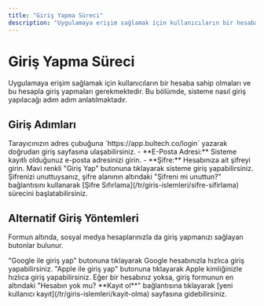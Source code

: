 ```yaml
---
title: "Giriş Yapma Süreci"
description: "Uygulamaya erişim sağlamak için kullanıcıların bir hesaba sahip olmaları ve bu hesapla giriş yapmaları gerekmektedir. Bu bölümde, sisteme nasıl giriş yapılacağı adım adım anlatılmaktadır."
---
```


# Giriş Yapma Süreci

Uygulamaya erişim sağlamak için kullanıcıların bir hesaba sahip olmaları ve bu hesapla giriş yapmaları gerekmektedir. Bu bölümde, sisteme nasıl giriş yapılacağı adım adım anlatılmaktadır.

## Giriş Adımları

<Steps>
  <Step title="Giriş Sayfasına Ulaşın">
    Tarayıcınızın adres çubuğuna `https://app.bultech.co/login` yazarak doğrudan giriş sayfasına ulaşabilirsiniz.
  </Step>
  <Step title="Bilgilerinizi Girin">
    - **E-Posta Adresi:** Sisteme kayıtlı olduğunuz e-posta adresinizi girin.
    - **Şifre:** Hesabınıza ait şifreyi girin.
  </Step>
  <Step title="Giriş Yapın">
    Mavi renkli "Giriş Yap" butonuna tıklayarak sisteme giriş yapabilirsiniz.
  </Step>
</Steps>

<Tip>
  Şifrenizi unuttuysanız, şifre alanının altındaki "Şifreni mi unuttun?" bağlantısını kullanarak [Şifre Sıfırlama](/tr/giris-islemleri/sifre-sifirlama) sürecini başlatabilirsiniz.
</Tip>

## Alternatif Giriş Yöntemleri

Formun altında, sosyal medya hesaplarınızla da giriş yapmanızı sağlayan butonlar bulunur.

<CardGroup cols={2}>
  <Card title="Google ile Giriş Yap" icon="google">
    "Google ile giriş yap" butonuna tıklayarak Google hesabınızla hızlıca giriş yapabilirsiniz.
  </Card>
  <Card title="Apple ile Giriş Yap" icon="apple">
    "Apple ile giriş yap" butonuna tıklayarak Apple kimliğinizle hızlıca giriş yapabilirsiniz.
  </Card>
</CardGroup>

<Note>
  Eğer bir hesabınız yoksa, giriş formunun en altındaki "Hesabın yok mu? **Kayıt ol**" bağlantısına tıklayarak [yeni kullanıcı kayıt](/tr/giris-islemleri/kayit-olma) sayfasına gidebilirsiniz.
</Note>
